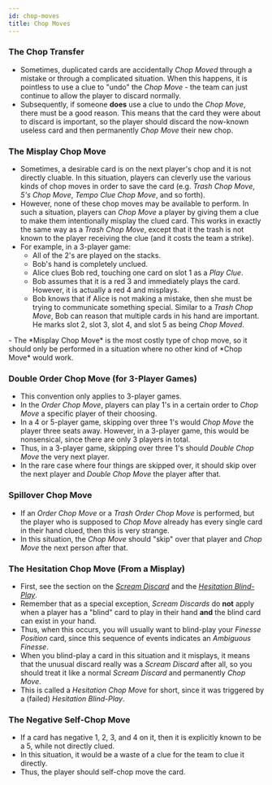 ```yaml
---
id: chop-moves
title: Chop Moves
---
```


### The Chop Transfer

- Sometimes, duplicated cards are accidentally *Chop Moved* through a mistake or through a complicated situation. When this happens, it is pointless to use a clue to "undo" the *Chop Move* - the team can just continue to allow the player to discard normally.
- Subsequently, if someone **does** use a clue to undo the *Chop Move*, there must be a good reason. This means that the card they were about to discard is important, so the player should discard the now-known useless card and then permanently *Chop Move* their new chop.

### The Misplay Chop Move

- Sometimes, a desirable card is on the next player's chop and it is not directly cluable. In this situation, players can cleverly use the various kinds of chop moves in order to save the card (e.g. *Trash Chop Move*, *5's Chop Move*, *Tempo Clue Chop Move*, and so forth).
- However, none of these chop moves may be available to perform. In such a situation, players can *Chop Move* a player by giving them a clue to make them intentionally misplay the clued card. This works in exactly the same way as a *Trash Chop Move*, except that it the trash is not known to the player receiving the clue (and it costs the team a strike).
- For example, in a 3-player game:
  - All of the 2's are played on the stacks.
  - Bob's hand is completely unclued.
  - Alice clues Bob red, touching one card on slot 1 as a *Play Clue*.
  - Bob assumes that it is a red 3 and immediately plays the card. However, it is actually a red 4 and misplays.
  - Bob knows that if Alice is not making a mistake, then she must be trying to communicate something special. Similar to a *Trash Chop Move*, Bob can reason that multiple cards in his hand are important. He marks slot 2, slot 3, slot 4, and slot 5 as being *Chop Moved*.
<MisplayCM className="example" />
- The *Misplay Chop Move* is the most costly type of chop move, so it should only be performed in a situation where no other kind of *Chop Move* would work.

### Double Order Chop Move (for 3-Player Games)

- This convention only applies to 3-player games.
- In the *Order Chop Move*, players can play 1's in a certain order to *Chop Move* a specific player of their choosing.
- In a 4 or 5-player game, skipping over three 1's would *Chop Move* the player three seats away. However, in a 3-player game, this would be nonsensical, since there are only 3 players in total.
- Thus, in a 3-player game, skipping over three 1's should *Double Chop Move* the very next player.
- In the rare case where four things are skipped over, it should skip over the next player and *Double Chop Move* the player after that.
<DoubleOCM className="example" />

### Spillover Chop Move

- If an *Order Chop Move* or a *Trash Order Chop Move* is performed, but the player who is supposed to *Chop Move* already has every single card in their hand clued, then this is very strange.
- In this situation, the *Chop Move* should "skip" over that player and *Chop Move* the next person after that.

### The Hesitation Chop Move (From a Misplay)

- First, see the section on the *[Scream Discard](../level-6.md#the-scream-discard-chop-move-sdcm)* and the *[Hesitation Blind-Play](../level-22.md#the-hesitation-blind-play)*.
- Remember that as a special exception, *Scream Discards* do **not** apply when a player has a "blind" card to play in their hand **and** the blind card can exist in your hand.
- Thus, when this occurs, you will usually want to blind-play your *Finesse Position* card, since this sequence of events indicates an *Ambiguous Finesse*.
- When you blind-play a card in this situation and it misplays, it means that the unusual discard really was a *Scream Discard* after all, so you should treat it like a normal *Scream Discard* and permanently *Chop Move*.
- This is called a *Hesitation Chop Move* for short, since it was triggered by a (failed) *Hesitation Blind-Play*.

### The Negative Self-Chop Move

- If a card has negative 1, 2, 3, and 4 on it, then it is explicitly known to be a 5, while not directly clued.
- In this situation, it would be a waste of a clue for the team to clue it directly.
- Thus, the player should self-chop move the card.
